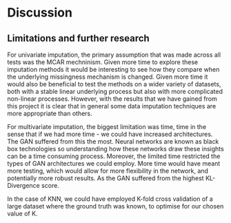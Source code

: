 # Discussion

## Limitations and further research
For univariate imputation, the primary assumption that was made across all tests was the MCAR mechninism. Given more time to explore these imputation methods it would be interesting to see how they compare when the underlying missingness mechanism is changed. Given more time it would also be beneficial to test the methods on a wider variety of datasets, both with a stable linear underlying process but also with more complicated non-linear processes. However, with the results that we have gained from this project it is clear that in general some data imputation techniques are more appropriate than others. 

For multivariate imputation, the biggest limitation was time, time in the sense that if we had more time - we could have increased architectures. The GAN suffered from this the most. Neural networks are known as black box technologies so understanding how these networks draw these insights can be a time consuming process. Moreover, the limited time restricted the types of GAN architectures we could employ. More time would have meant more testing, which would allow for more flexibility in the network, and potentially more robust results. As the GAN suffered from the highest KL-Divergence score. 

In the case of KNN, we could have employed K-fold cross validation of a large dataset where the ground truth was known, to optimise for our chosen value of K. 




